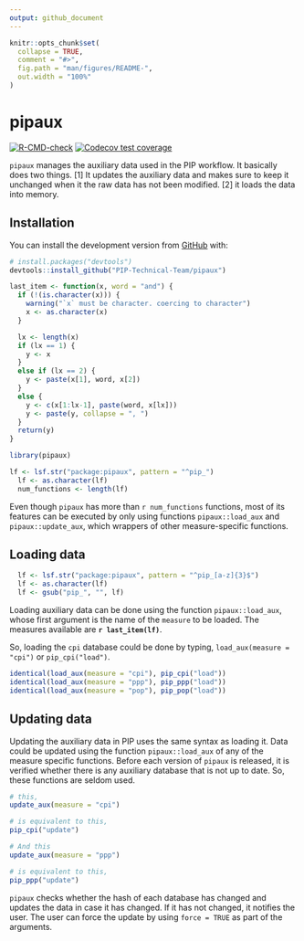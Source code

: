 ```yaml
---
output: github_document
---
```


<!-- README.md is generated from README.Rmd. Please edit that file -->

```r
knitr::opts_chunk$set(
  collapse = TRUE,
  comment = "#>",
  fig.path = "man/figures/README-",
  out.width = "100%"
)
```

# pipaux

<!-- badges: start -->
[![R-CMD-check](https://github.com/PIP-Technical-Team/pipaux/workflows/R-CMD-check/badge.svg)](https://github.com/PIP-Technical-Team/pipaux/actions?workflow=R-CMD-check)
[![Codecov test coverage](https://codecov.io/gh/PIP-Technical-Team/pipaux/branch/master/graph/badge.svg)](https://app.codecov.io/gh/PIP-Technical-Team/pipaux?branch=master)
<!-- badges: end -->

`pipaux` manages the auxiliary data used in the PIP workflow. It basically
does two things. [1] It updates the auxiliary data and makes sure to keep 
it unchanged when it the raw data has not been modified. [2] it loads the 
data into memory.

## Installation

You can install the development version from [GitHub](https://github.com/) with:

``` r
# install.packages("devtools")
devtools::install_github("PIP-Technical-Team/pipaux")
```

```r

last_item <- function(x, word = "and") {
  if (!(is.character(x))) {
    warning("`x` must be character. coercing to character")
    x <- as.character(x)
  }

  lx <- length(x)
  if (lx == 1) {
    y <- x
  }
  else if (lx == 2) {
    y <- paste(x[1], word, x[2])
  }
  else {
    y <- c(x[1:lx-1], paste(word, x[lx]))
    y <- paste(y, collapse = ", ")
  }
  return(y)
}


```

```r
library(pipaux)
```

```r
lf <- lsf.str("package:pipaux", pattern = "^pip_")
  lf <- as.character(lf)
  num_functions <- length(lf)
```

Even though `pipaux` has more than `r num_functions` functions, most of its features 
can be executed by only using functions `pipaux::load_aux` and `pipaux::update_aux`, which wrappers of other measure-specific functions. 

## Loading data

```r
  lf <- lsf.str("package:pipaux", pattern = "^pip_[a-z]{3}$")
  lf <- as.character(lf)
  lf <- gsub("pip_", "", lf)
```

Loading auxiliary data can be done using the function `pipaux::load_aux`, whose 
first argument is the name of the `measure` to be loaded. The measures available
are **`r last_item(lf)`**. 

So, loading the `cpi` database could be done by typing, 
`load_aux(measure = "cpi")` or `pip_cpi("load")`. 

```r
identical(load_aux(measure = "cpi"), pip_cpi("load"))
identical(load_aux(measure = "ppp"), pip_ppp("load"))
identical(load_aux(measure = "pop"), pip_pop("load"))
```

## Updating data

Updating the auxiliary data in PIP uses the same syntax as loading it. 
Data could be updated using the function `pipaux::load_aux` of any of the measure 
specific functions. Before each version of `pipaux` is released, it is verified whether 
there is any auxiliary database that is not up to date. So, these functions are 
seldom used. 

```r
# this, 
update_aux(measure = "cpi")

# is equivalent to this, 
pip_cpi("update")

# And this
update_aux(measure = "ppp")

# is equivalent to this, 
pip_ppp("update")
```

`pipaux` checks whether the hash of each database has changed and updates the data 
in case it has changed. If it has not changed, it notifies the user. The user can 
force the update by using `force = TRUE` as part of the arguments.
